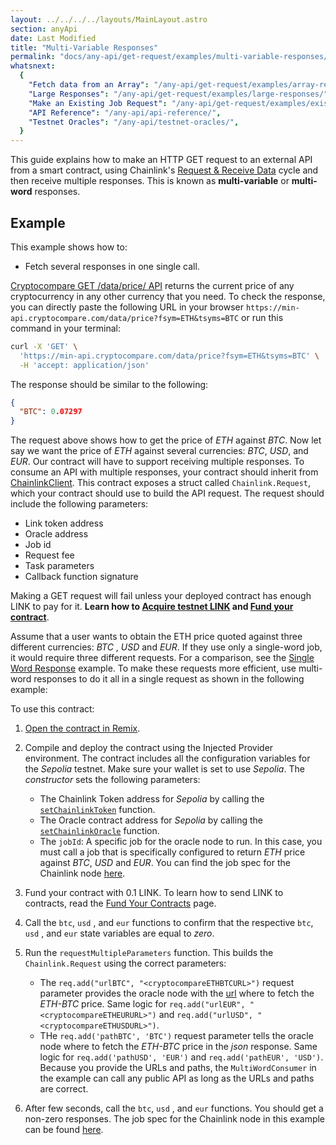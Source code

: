 ```yaml
---
layout: ../../../../layouts/MainLayout.astro
section: anyApi
date: Last Modified
title: "Multi-Variable Responses"
permalink: "docs/any-api/get-request/examples/multi-variable-responses/"
whatsnext:
  {
    "Fetch data from an Array": "/any-api/get-request/examples/array-response/",
    "Large Responses": "/any-api/get-request/examples/large-responses/",
    "Make an Existing Job Request": "/any-api/get-request/examples/existing-job-request/",
    "API Reference": "/any-api/api-reference/",
    "Testnet Oracles": "/any-api/testnet-oracles/",
  }
---
```



This guide explains how to make an HTTP GET request to an external API from a smart contract, using Chainlink's [Request & Receive Data](/any-api/introduction/) cycle and then receive multiple responses.
This is known as **multi-variable** or **multi-word** responses.

<AnyApiCallout callout="prerequisites" />

## Example

This example shows how to:

- Fetch several responses in one single call.

[Cryptocompare GET /data/price/ API](https://min-api.cryptocompare.com/documentation?key=Price&cat=SingleSymbolPriceEndpoint) returns the current price of any cryptocurrency in any other currency that you need. To check the response, you can directly paste the following URL in your browser `https://min-api.cryptocompare.com/data/price?fsym=ETH&tsyms=BTC` or run this command in your terminal:

```bash
curl -X 'GET' \
  'https://min-api.cryptocompare.com/data/price?fsym=ETH&tsyms=BTC' \
  -H 'accept: application/json'
```

The response should be similar to the following:

```json
{
  "BTC": 0.07297
}
```

The request above shows how to get the price of _ETH_ against _BTC_. Now let say we want the price of _ETH_ against several currencies: _BTC_, _USD_, and _EUR_. Our contract will have to support receiving multiple responses.
To consume an API with multiple responses, your contract should inherit from [ChainlinkClient](https://github.com/smartcontractkit/chainlink/blob/master/contracts/src/v0.8/ChainlinkClient.sol). This contract exposes a struct called `Chainlink.Request`, which your contract should use to build the API request. The request should include the following parameters:

- Link token address
- Oracle address
- Job id
- Request fee
- Task parameters
- Callback function signature

<Aside type="caution" title="Note on Funding Contracts">

Making a GET request will fail unless your deployed contract has enough LINK to pay for it. **Learn how to [Acquire testnet LINK](/resources/acquire-link/) and [Fund your contract](/resources/fund-your-contract/)**.

</Aside>

Assume that a user wants to obtain the ETH price quoted against three different currencies: _BTC_ , _USD_ and _EUR_. If they use only a single-word job, it would require three different requests. For a comparison, see the [Single Word Response](/any-api/get-request/examples/single-word-response/) example. To make these requests more efficient, use multi-word responses to do it all in a single request as shown in the following example:

<CodeSample src="samples/APIRequests/MultiWordConsumer.sol" />

To use this contract:

1. [Open the contract in Remix](https://remix.ethereum.org/#url=https://docs.chain.link/samples/APIRequests/MultiWordConsumer.sol).

1. Compile and deploy the contract using the Injected Provider environment. The contract includes all the configuration variables for the _Sepolia_ testnet. Make sure your wallet is set to use _Sepolia_. The _constructor_ sets the following parameters:

   - The Chainlink Token address for _Sepolia_ by calling the [`setChainlinkToken`](/any-api/api-reference/#setchainlinktoken) function.
   - The Oracle contract address for _Sepolia_ by calling the [`setChainlinkOracle`](/any-api/api-reference/#setchainlinkoracle) function.
   - The `jobId`: A specific job for the oracle node to run. In this case, you must call a job that is specifically configured to return _ETH_ price against _BTC_, _USD_ and _EUR_. You can find the job spec for the Chainlink node [here](/chainlink-nodes/job-specs/multi-word-job/).

1. Fund your contract with 0.1 LINK. To learn how to send LINK to contracts, read the [Fund Your Contracts](/resources/fund-your-contract/) page.

1. Call the `btc`, `usd` , and `eur` functions to confirm that the respective `btc`, `usd` , and `eur` state variables are equal to _zero_.

1. Run the `requestMultipleParameters` function. This builds the `Chainlink.Request` using the correct parameters:

   - The `req.add("urlBTC", "<cryptocompareETHBTCURL>")` request parameter provides the oracle node with the [url](https://min-api.cryptocompare.com/data/price?fsym=ETH&tsyms=BTC) where to fetch the _ETH-BTC_ price. Same logic for `req.add("urlEUR", "<cryptocompareETHEURURL>")` and `req.add("urlUSD", "<cryptocompareETHUSDURL>")`.
   - THe `req.add('pathBTC', 'BTC')` request parameter tells the oracle node where to fetch the _ETH-BTC_ price in the _json_ response. Same logic for `req.add('pathUSD', 'EUR')` and `req.add('pathEUR', 'USD')`.
     Because you provide the URLs and paths, the `MultiWordConsumer` in the example can call any public API as long as the URLs and paths are correct.

1. After few seconds, call the `btc`, `usd` , and `eur` functions. You should get a non-zero responses.
   The job spec for the Chainlink node in this example can be found [here](/chainlink-nodes/job-specs/multi-word-job/).

<AnyApiCallout callout="common" />
